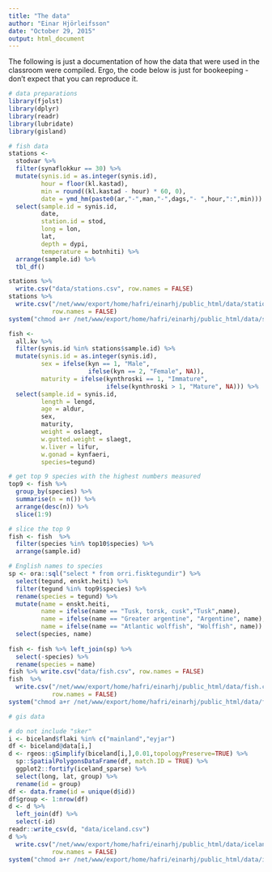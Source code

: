 ```yaml
---
title: "The data"
author: "Einar Hjörleifsson"
date: "October 29, 2015"
output: html_document
---
```


The following is just a documentation of how the data that were used in the classroom were compiled. Ergo, the code below is just for bookeeping - don't expect that you can reproduce it.

```r
# data preparations
library(fjolst)
library(dplyr)
library(readr)
library(lubridate)
library(gisland)

# fish data
stations <- 
  stodvar %>% 
  filter(synaflokkur == 30) %>%
  mutate(synis.id = as.integer(synis.id),
         hour = floor(kl.kastad),
         min = round((kl.kastad - hour) * 60, 0),
         date = ymd_hm(paste0(ar,"-",man,"-",dags,"- ",hour,":",min))) %>%
  select(sample.id = synis.id,
         date,
         station.id = stod,
         long = lon,
         lat,
         depth = dypi,
         temperature = botnhiti) %>%
  arrange(sample.id) %>%
  tbl_df()

stations %>%
  write.csv("data/stations.csv", row.names = FALSE)
stations %>%
  write.csv("/net/www/export/home/hafri/einarhj/public_html/data/stations.csv",
            row.names = FALSE)
system("chmod a+r /net/www/export/home/hafri/einarhj/public_html/data/stations.csv")

fish <- 
  all.kv %>%
  filter(synis.id %in% stations$sample.id) %>%
  mutate(synis.id = as.integer(synis.id),
         sex = ifelse(kyn == 1, "Male",
                      ifelse(kyn == 2, "Female", NA)),
         maturity = ifelse(kynthroski == 1, "Immature",
                           ifelse(kynthroski > 1, "Mature", NA))) %>%
  select(sample.id = synis.id,
         length = lengd,
         age = aldur, 
         sex,
         maturity,
         weight = oslaegt,
         w.gutted.weight = slaegt,
         w.liver = lifur,
         w.gonad = kynfaeri,
         species=tegund)

# get top 9 species with the highest numbers measured
top9 <- fish %>%  
  group_by(species) %>% 
  summarise(n = n()) %>% 
  arrange(desc(n)) %>%
  slice(1:9)

# slice the top 9
fish <- fish  %>%
  filter(species %in% top10$species) %>%
  arrange(sample.id)

# English names to species
sp <- ora::sql("select * from orri.fisktegundir") %>%
  select(tegund, enskt.heiti) %>%
  filter(tegund %in% top9$species) %>%
  rename(species = tegund) %>%
  mutate(name = enskt.heiti,
         name = ifelse(name == "Tusk, torsk, cusk","Tusk",name),
         name = ifelse(name == "Greater argentine", "Argentine", name),
         name = ifelse(name == "Atlantic wolffish", "Wolffish", name)) %>%
  select(species, name)
         
fish <- fish %>% left_join(sp) %>%
  select(-species) %>%
  rename(species = name)
fish %>% write.csv("data/fish.csv", row.names = FALSE)
fish  %>%
  write.csv("/net/www/export/home/hafri/einarhj/public_html/data/fish.csv",
            row.names = FALSE)
system("chmod a+r /net/www/export/home/hafri/einarhj/public_html/data/fish.csv")

# gis data

# do not include "sker"
i <- biceland$flaki %in% c("mainland","eyjar")
df <- biceland@data[i,]
d <- rgeos::gSimplify(biceland[i,],0.01,topologyPreserve=TRUE) %>%
  sp::SpatialPolygonsDataFrame(df, match.ID = TRUE) %>%
  ggplot2::fortify(iceland_sparse) %>%
  select(long, lat, group) %>%
  rename(id = group)
df <- data.frame(id = unique(d$id))
df$group <- 1:nrow(df)
d <- d %>%
  left_join(df) %>%
  select(-id)
readr::write_csv(d, "data/iceland.csv")
d %>% 
  write.csv("/net/www/export/home/hafri/einarhj/public_html/data/iceland.csv",
            row.names = FALSE)
system("chmod a+r /net/www/export/home/hafri/einarhj/public_html/data/iceland.csv")
```

